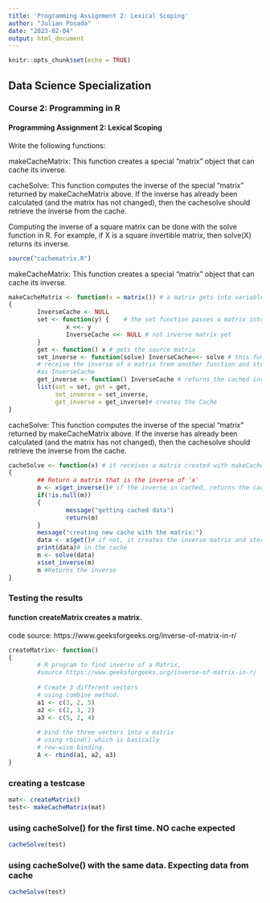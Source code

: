 ```yaml
---
title: 'Programming Assignment 2: Lexical Scoping'
author: "Julian Posada"
date: "2023-02-04"
output: html_document
---
```




```r
knitr::opts_chunk$set(echo = TRUE)
```

## Data Science Specialization
### Course 2: Programming in R
#### Programming Assignment 2: Lexical Scoping

Write the following functions:

makeCacheMatrix: This function creates a special "matrix" object that can cache its inverse.

cacheSolve: This function computes the inverse of the special "matrix" returned by makeCacheMatrix above. If the inverse has already been calculated (and the matrix has not changed), then the cachesolve should retrieve the inverse from the cache.

Computing the inverse of a square matrix can be done with the solve function in R. For example, if X is a square invertible matrix, then solve(X) returns its inverse.

```r
source("cachematrix.R")
```

makeCacheMatrix: This function creates a special "matrix" object that can cache its inverse.

```r
makeCacheMatrix <- function(x = matrix()) # a matrix gets into variable x
{
        InverseCache <- NULL 
        set <- function(y) {    # the set function passes a matrix into x
                x <<- y 
                InverseCache <<- NULL # not inverse matrix yet
        } 
        get <- function() x # gets the source matrix
        set_inverse <- function(solve) InverseCache<<- solve # this function
        # receive the inverse of a matrix from another function and stores it 
        #as InverseCache
        get_inverse <- function() InverseCache # returns the cached inverse matrix
        list(set = set, get = get,
             set_inverse = set_inverse,
             get_inverse = get_inverse)# creates the Cache 
}
```

cacheSolve: This function computes the inverse of the special "matrix" returned by makeCacheMatrix above. If the inverse has already been calculated (and the matrix has not changed), then the cachesolve should retrieve the inverse from the cache.

```r
cacheSolve <- function(x) # it receives a matrix created with makeCacheMatrix()
{
        ## Return a matrix that is the inverse of 'x'
        m <- x$get_inverse()# if the inverse in cached, returns the cached inverse
        if(!is.null(m)) 
        {
                message("getting cached data")
                return(m)
        }
        message("creating new cache with the matrix:")
        data <- x$get()# if not, it creates the inverse matrix and stores it 
        print(data)# in the cache
        m <- solve(data)
        x$set_inverse(m)
        m #Returns the inverse
}
```

### Testing the results
#### function createMatrix creates a matrix.
code source: https://www.geeksforgeeks.org/inverse-of-matrix-in-r/

```r
createMatrix<- function()
{
        # R program to find inverse of a Matrix, 
        #source https://www.geeksforgeeks.org/inverse-of-matrix-in-r/
        
        # Create 3 different vectors
        # using combine method.
        a1 <- c(3, 2, 5)
        a2 <- c(2, 3, 2)
        a3 <- c(5, 2, 4)
        
        # bind the three vectors into a matrix 
        # using rbind() which is basically
        # row-wise binding.
        A <- rbind(a1, a2, a3)
}

```

### creating a testcase

```r
mat<- createMatrix()
test<- makeCacheMatrix(mat)
```
### using cacheSolve() for the first time.  NO cache expected

```r
cacheSolve(test)
```
### using cacheSolve() with the same data. Expecting data from cache

```r
cacheSolve(test)
```

